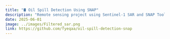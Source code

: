 ```yaml
---
title: "🛢️ Oil Spill Detection Using SNAP"
description: "Remote sensing project using Sentinel-1 SAR and SNAP Toolbox to detect oil spills. Includes preprocessing and polarization analysis with low-backscatter oil slick detection."
date: 2025-06-01
image: ../images/Filtered_sar.png
link: https://github.com/fyeqaa/oil-spill-detection-snap
---
```

